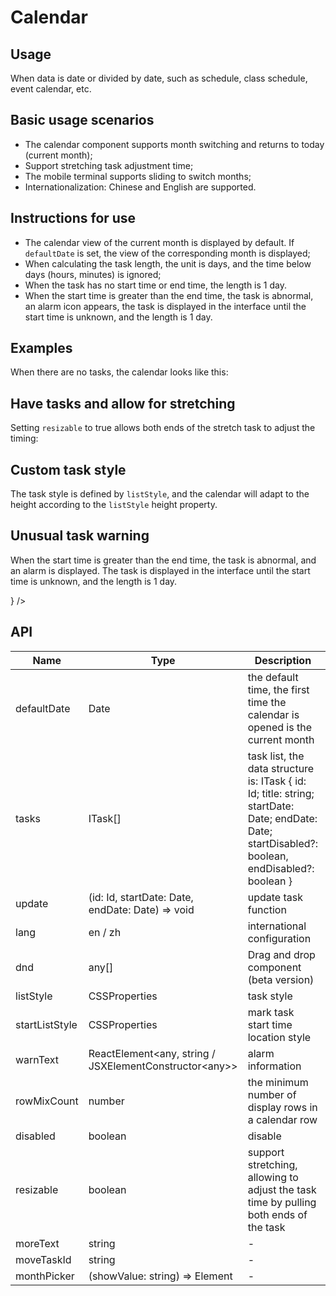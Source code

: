 
<style>{`
  
`}</style>

<Meta title="en/components/Calendar" />

# Calendar

## Usage

When data is date or divided by date, such as schedule, class schedule, event calendar, etc.

## Basic usage scenarios

- The calendar component supports month switching and returns to today (current month);
- Support stretching task adjustment time;
- The mobile terminal supports sliding to switch months;
- Internationalization: Chinese and English are supported.

## Instructions for use

- The calendar view of the current month is displayed by default. If `defaultDate` is set, the view of the corresponding month is displayed;
- When calculating the task length, the unit is days, and the time below days (hours, minutes) is ignored;
- When the task has no start time or end time, the length is 1 day.
- When the start time is greater than the end time, the task is abnormal, an alarm icon appears, the task is displayed in the interface until the start time is unknown, and the length is 1 day.

## Examples

When there are no tasks, the calendar looks like this:

<Canvas>
<ThemeToggle lang="en">
  <Calendar lang="en" />
</ThemeToggle>
</Canvas>

## Have tasks and allow for stretching

Setting `resizable` to true allows both ends of the stretch task to adjust the timing:

<Canvas>
<Story id="基础组件-calendar-日历--resizable-with-en" />
</Canvas>

## Custom task style

The task style is defined by `listStyle`, and the calendar will adapt to the height according to the `listStyle` height property.

<Canvas>
<ThemeToggle lang="en">
  <Calendar
    defaultDate={new Date('2021/07/01')}
    lang="en"
    listStyle={{
      border: '1px dashed #AB45FB',
      height: '60px',
      lineHeight: '60px'
    }}
    tasks={[
      {
        endDate: new Date('2021-07-18T16:00:00.000Z'),
        id: 1,
        startDate: new Date('2021-07-14T16:00:00.000Z'),
        title: 'Have a meal 🍚'
      },
      {
        endDate: new Date('2021-07-16T16:00:00.000Z'),
        id: 2,
        startDate: new Date('2021-07-16T16:00:00.000Z'),
        title: 'Sleep 😴'
      }
    ]}
  />
</ThemeToggle>
</Canvas>

## Unusual task warning

When the start time is greater than the end time, the task is abnormal, and an alarm is displayed. The task is displayed in the interface until the start time is unknown, and the length is 1 day.

<Canvas>
  <ThemeToggle lang="en">
  <Calendar
    defaultDate={new Date('2021/07/01')}
    lang="en"
    tasks={[
      {
        endDate: new Date('2021-07-05T16:00:00.000Z'),
        id: 1,
        startDate: new Date('2021-07-14T16:00:00.000Z'),
        title: 'Have a meal 🍚'
      }
    ]}
    warnText={<Tooltip content="End date is less than start date"><span className="warning"><IconComponent color="#FFAB00" size={14}/></span></Tooltip>}
  />
</ThemeToggle>
</Canvas>

## API

| Name           | Type                                                    | Description                                                                                                                                       | Default |
|----------------|---------------------------------------------------------|---------------------------------------------------------------------------------------------------------------------------------------------------|---------|
| defaultDate    | Date                                                    | the default time, the first time the calendar is opened is the current month                                                                      |         |
| tasks          | ITask[]                                                 | task list, the data structure is: ITask { id: Id; title: string; startDate: Date; endDate: Date; startDisabled?: boolean, endDisabled?: boolean } |         |
| update         | (id: Id, startDate: Date, endDate: Date) => void        | update task function                                                                                                                              |         |
| lang           | en / zh                                                 | international configuration                                                                                                                       |         |
| dnd            | any[]                                                   | Drag and drop component (beta version)                                                                                                            |         |
| listStyle      | CSSProperties                                           | task style                                                                                                                                        |         |
| startListStyle | CSSProperties                                           | mark task start time location style                                                                                                               |         |
| warnText       | ReactElement<any, string / JSXElementConstructor<any\>> | alarm information                                                                                                                                 |         |
| rowMixCount    | number                                                  | the minimum number of display rows in a calendar row                                                                                              |         |
| disabled       | boolean                                                 | disable                                                                                                                                           |         |
| resizable      | boolean                                                 | support stretching, allowing to adjust the task time by pulling both ends of the task                                                             |         |
| moreText       | string                                                  | -                                                                                                                                                 |         |
| moveTaskId     | string                                                  | -                                                                                                                                                 |         |
| monthPicker    | (showValue: string) => Element                          | -                                                                                                                                                 |         |